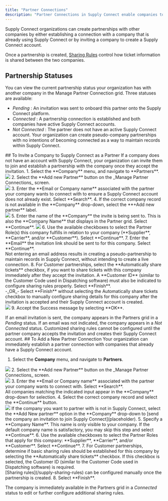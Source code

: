 ```yaml
---
title: "Partner Connections"
description: "Partner Connections in Supply Connect enable companies to easily share tickets between suppliers, customers, and haulers."
---
```

Supply Connect organizations can create partnerships with other companies by either establishing a connection with a company that is already using Supply Connect or by inviting a company to create a Supply Connect account.

Once a partnership is created, [Sharing Rules](/supply-sharing-rules) control how ticket information is shared between the two companies.
## Partnership Statuses
You can view the current partnership status your organization has with another company in the Manage Partner Connection grid. Three statuses are available:
* _Pending_ : An invitation was sent to onboard this partner onto the Supply Connect platform. 
* _Connected_ : A partnership connection is established and both companies have active Supply Connect accounts.
* _Not Connected_ : The partner does not have an active Supply Connect account. Your organization can create pseudo-company partnerships with no intentions of becoming connected as a way to maintain records within Supply Connect.

<Tabs>
  <Tab title="Invite a Company as a Partner">
    ## To Invite a Company to Supply Connect as a Partner
If a company does not have an account with Supply Connect, your organization can invite them to join and establish a partnership with the company once they accept the invitation.
1. Select the **Company** menu, and navigate to **Partners**. <br/>
<img src="/images/Company_Partners_nav.gif" />
2. Select the **Add new Partner** button on the _Manage Partner Connections_ screen. <br/>
<img src="/images/AddNewPartner_button.png" />
3. Enter the **Email or Company name** associated with the partner your company wants to connect with to ensure a Supply Connect account does not already exist. Select **Search**.
4. If the correct company record is not available in the **Company** drop-down, select the **+Add new partner** label. <br/>
<img src="/images/AddNewPartner_newpartner.png" />
5. Enter the name of the **Company** the invite is being sent to. This is also the **Company Name** that displays in the Partner grid. Select **Continue**.
<img src="/images/NewPartner_partnername.png" />
6. Use the available checkboxes to select the Partner Role(s) this company fulfills in relation to your company (**Supplier**, **Carrier**, and/or **Customer**). Select **Continue**.
7. Enter the **Email** the invitation link should be sent to for this company. Select **Continue**. <br/>
<Info> Not entering an email address results in creating a pseudo-partnership to maintain records in Supply Connect, without intending to create a live connection. </Info>
8. For Customer partnerships, select the  **Automatically share tickets** checkbox, if you want to share tickets with this company immediately after they accept the invitation. A **Customer ID** (similar to the Customer Code used in Dispatching software) must also be indicated to configure sharing rules properly. Select **Finish**. <br/>
-_OR_-
Select **Finish** without selecting the Automatically share tickets checkbox to manually configure sharing details for this company after the invitation is accepted and their Supply Connect account is created. <br/>
<img src="/images/AddNewPartner_SharingRule.png" />
9. Accept the Success message by selecting **OK**.

If an email invitation is sent, the company appears in the Partners grid in a _Pending_ status. If an email was not indicated, the company appears in a _Not Connected_ status.
<Warning>Customized sharing rules cannot be configured until the partner company accepts the invitation and creates their Supply Connect account.</Warning>
  </Tab>
  <Tab title="Add A Partner Connection">
    ## To Add a New Partner Connection 
Your organization can immediately establish a partner connection with companies that already have a Supply Connect account.
1. Select the **Company** menu, and navigate to **Partners**. <br/>
<img src="/images/Company_Partners_nav.gif" />
2. Select the **Add new Partner** button on the _Manage Partner Connections_ screen. <br/>
<img src="/images/AddNewPartner_button.png" />
3. Enter the **Email or Company name** associated with the partner your company wants to connect with. Select **Search**. <br/> All companies matching the indicated input appear in the **Company** drop-down for selection.
4. Select the correct company record and select the **Continue** button. <br/>
<img src="/images/NewPartner_EmailSearch.png" />
<Note>If the company you want to partner with is not in Supply Connect, select the **Add New partner** option in the **Company** drop-down to [send the company an invitation to join Supply Connect](placeholder).</Note>
5. Specify a **Company Name**. This name is only visible to your company. If the default company name is satisfactory, you may skip this step and select **Continue**.
6. Use the available checkboxes to select the Partner Roles that apply for this company: **Supplier**, **Carrier**, and/or **Customer**. Select **Continue**.
7. For Customer partnerships, determine if basic sharing rules should be established for this company by selecting the **Automatically share tickets** checkbox. If this checkbox is selected, the Customer ID (similar to the Customer Code used in Dispatching software) is required. <br/>
<Info>[Sharing rules](/supply-sharing-rules) can be configured manually once the partnership is created.</Info>
8. Select **Finish**.

The company is immediately available in the Partners grid in a _Connected_ status to edit or further configure additional sharing rules.
  </Tab>
</Tabs>




